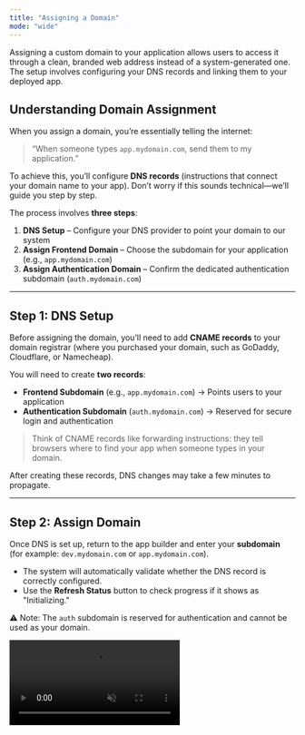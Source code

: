 ```yaml
---
title: "Assigning a Domain"
mode: "wide"
---
```


Assigning a custom domain to your application allows users to access it through a clean, branded web address instead of a system-generated one. The setup involves configuring your DNS records and linking them to your deployed app.

## Understanding Domain Assignment

When you assign a domain, you’re essentially telling the internet:

> “When someone types `app.mydomain.com`, send them to my application.”

To achieve this, you’ll configure **DNS records** (instructions that connect your domain name to your app). Don’t worry if this sounds technical—we’ll guide you step by step.

The process involves **three steps**:

1. **DNS Setup** – Configure your DNS provider to point your domain to our system
2. **Assign Frontend Domain** – Choose the subdomain for your application (e.g., `app.mydomain.com`)
3. **Assign Authentication Domain** – Confirm the dedicated authentication subdomain (`auth.mydomain.com`)

---

## Step 1: DNS Setup

Before assigning the domain, you’ll need to add **CNAME records** to your domain registrar (where you purchased your domain, such as GoDaddy, Cloudflare, or Namecheap).

You will need to create **two records**:

- **Frontend Subdomain** (e.g., `app.mydomain.com`) → Points users to your application
- **Authentication Subdomain** (`auth.mydomain.com`) → Reserved for secure login and authentication

> Think of CNAME records like forwarding instructions: they tell browsers where to find your app when someone types in your domain.

After creating these records, DNS changes may take a few minutes to propagate.

---

## Step 2: Assign Domain

Once DNS is set up, return to the app builder and enter your **subdomain** (for example: `dev.mydomain.com` or `app.mydomain.com`).

- The system will automatically validate whether the DNS record is correctly configured.
- Use the **Refresh Status** button to check progress if it shows as "Initializing."

⚠️ Note: The `auth` subdomain is reserved for authentication and cannot be used as your domain.

<video controls className="w-full aspect-video rounded-xl" autoPlay muted loop src="https://pub-85f40fb1901f44d59eed58ebbdf77a13.r2.dev/Screenity%20video%20-%20Sep%2024%2C%202025%2C%2010%2020%20PM.mp4" />

---

## Step 3: Assign Authentication Domain

For authentication, the system automatically reserves a dedicated subdomain:

- `auth.mydomain.com`

You don’t need to choose this—it’s fixed and required to keep authentication traffic separate from your main app.

- Just confirm this step and click **Assign Backend Domain**.
- Again, you can use **Refresh Status** to check if the DNS configuration has been recognized.

<video controls className="w-full aspect-video rounded-xl" autoPlay muted loop src="https://pub-85f40fb1901f44d59eed58ebbdf77a13.r2.dev/Screenity%20video%20-%20Sep%2024%2C%202025%2C%2010%2022%20PM.mp4" />

---

## Finalizing Domain Assignment

Once both frontend and authentication subdomains are assigned, your application will be accessible using your chosen domain.

- **Frontend domain**: Where users visit your app
- **Authentication domain**: Where login, signup, and authentication happen securely

This separation ensures better security and reliability for your application.